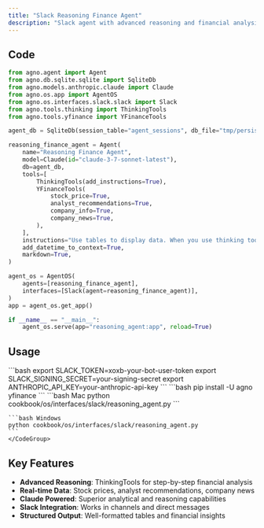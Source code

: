 ```yaml
---
title: "Slack Reasoning Finance Agent"
description: "Slack agent with advanced reasoning and financial analysis capabilities"
---
```


## Code

```python cookbook/os/interfaces/slack/reasoning_agent.py
from agno.agent import Agent
from agno.db.sqlite.sqlite import SqliteDb
from agno.models.anthropic.claude import Claude
from agno.os.app import AgentOS
from agno.os.interfaces.slack.slack import Slack
from agno.tools.thinking import ThinkingTools
from agno.tools.yfinance import YFinanceTools

agent_db = SqliteDb(session_table="agent_sessions", db_file="tmp/persistent_memory.db")

reasoning_finance_agent = Agent(
    name="Reasoning Finance Agent",
    model=Claude(id="claude-3-7-sonnet-latest"),
    db=agent_db,
    tools=[
        ThinkingTools(add_instructions=True),
        YFinanceTools(
            stock_price=True,
            analyst_recommendations=True,
            company_info=True,
            company_news=True,
        ),
    ],
    instructions="Use tables to display data. When you use thinking tools, keep the thinking brief.",
    add_datetime_to_context=True,
    markdown=True,
)

agent_os = AgentOS(
    agents=[reasoning_finance_agent],
    interfaces=[Slack(agent=reasoning_finance_agent)],
)
app = agent_os.get_app()

if __name__ == "__main__":
    agent_os.serve(app="reasoning_agent:app", reload=True)
```

## Usage

<Steps>
  <Snippet file="create-venv-step.mdx" />

  <Step title="Set Environment Variables">
    ```bash
    export SLACK_TOKEN=xoxb-your-bot-user-token
    export SLACK_SIGNING_SECRET=your-signing-secret
    export ANTHROPIC_API_KEY=your-anthropic-api-key
    ```
  </Step>

  <Step title="Install libraries">
    ```bash
    pip install -U agno yfinance
    ```
  </Step>

  <Step title="Run Example">
    <CodeGroup>
    ```bash Mac
    python cookbook/os/interfaces/slack/reasoning_agent.py
    ```

    ```bash Windows
    python cookbook/os/interfaces/slack/reasoning_agent.py
    ```
    </CodeGroup>
  </Step>
</Steps>

## Key Features

- **Advanced Reasoning**: ThinkingTools for step-by-step financial analysis
- **Real-time Data**: Stock prices, analyst recommendations, company news
- **Claude Powered**: Superior analytical and reasoning capabilities
- **Slack Integration**: Works in channels and direct messages
- **Structured Output**: Well-formatted tables and financial insights

